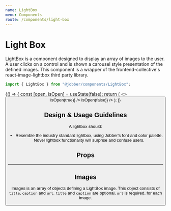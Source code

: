 ```yaml
---
name: LightBox
menu: Components
route: /components/light-box
---
```



# Light Box

<ComponentStatus stage="pre" responsive="no" accessible="no" />

LightBox is a component designed to display an array of images to the user. A
user clicks on a control and is shown a carousel style presentation of the
defined images. This component is a wrapper of the frontend-collective's
react-image-lightbox third party library.

```ts
import { LightBox } from "@jobber/components/LightBox";
```

<Playground>
  {() => {
    const [open, isOpen] = useState(false);
    return (
      <>
        <Button label="😈 Click me!" onClick={() => isOpen(true)} />
        <LightBox
          open={open}
          images={[
            {
              title: "😃 Happy Face",
              url: "https://i.imgur.com/6Jcfgnp.jpg",
              caption: "This is a happy face"
            },
            {
              title: "😮",
              url: "https://i.imgur.com/OsLxYkT.jpg",
              caption: "Suprised face"
            },
            {
              url: "https://i.imgur.com/uigfzs5.jpg"
            }
          ]}
          onRequestClose={() => isOpen(false)}
        />
      </>
    );
  }}
</Playground>

## Design & Usage Guidelines

A lightbox should:

- Resemble the industry standard lightbox, using Jobber's font and color
  palette. Novel lightbox functionality will surprise and confuse users.

## Props

<Props of={LightBox} />

---

## Images

Images is an array of objects defining a LightBox image. This object consists of
`title`, `caption` and `url`. `title` and `caption` are optional, `url` is
required, for each image.
